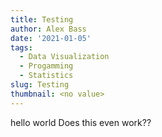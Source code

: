 ```yaml
---
title: Testing
author: Alex Bass
date: '2021-01-05'
tags:
  - Data Visualization
  - Progamming
  - Statistics
slug: Testing
thumbnail: <no value>
---
```

hello world
Does this even work??